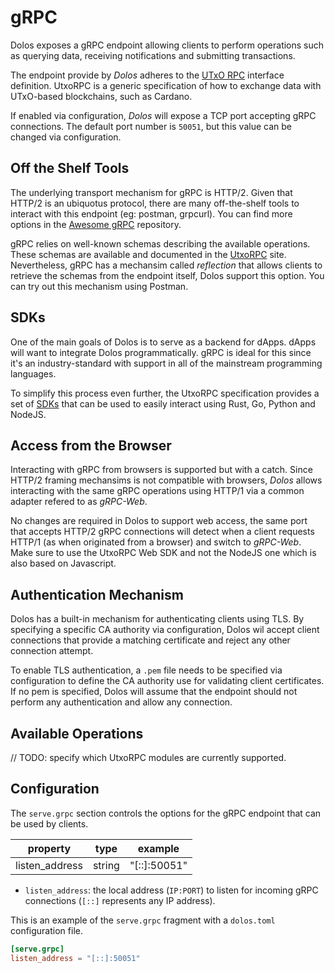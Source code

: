 # gRPC

Dolos exposes a gRPC endpoint allowing clients to perform operations such as querying data, receiving notifications and submitting transactions.

The endpoint provide by _Dolos_ adheres to the [UTxO RPC](https://utxorpc.org) interface definition. UtxoRPC is a generic specification of how to exchange data with UTxO-based blockchains, such as Cardano.

If enabled via configuration, _Dolos_ will expose a TCP port accepting gRPC connections. The default port number is `50051`, but this value can be changed via configuration.

## Off the Shelf Tools

The underlying transport mechanism for gRPC is HTTP/2. Given that HTTP/2 is an ubiquotus protocol, there are many off-the-shelf tools to interact with this endpoint (eg: postman, grpcurl). You can find more options in the [Awesome gRPC](https://github.com/grpc-ecosystem/awesome-grpc?tab=readme-ov-file#tools) repository.

gRPC relies on well-known schemas describing the available operations. These schemas are available and documented in the [UtxoRPC](https://utxorpc.org) site. Nevertheless, gRPC has a mechansim called _reflection_ that allows clients to retrieve the schemas from the endpoint itself, Dolos support this option. You can try out this mechanism using Postman.

## SDKs

One of the main goals of Dolos is to serve as a backend for dApps. dApps will want to integrate Dolos programmatically. gRPC is ideal for this since it's an industry-standard with support in all of the mainstream programming languages.

To simplify this process even further, the UtxoRPC specification provides a set of [SDKs](https://utxorpc.org) that can be used to easily interact using Rust, Go, Python and NodeJS.

## Access from the Browser

Interacting with gRPC from browsers is supported but with a catch. Since HTTP/2 framing mechansims is not compatible with browsers, _Dolos_ allows interacting with the same gRPC operations using HTTP/1 via a common adapter refered to as _gRPC-Web_.

No changes are required in Dolos to support web access, the same port that accepts HTTP/2 gRPC connections will detect when a client requests HTTP/1 (as when originated from a browser) and switch to _gRPC-Web_. Make sure to use the UtxoRPC Web SDK and not the NodeJS one which is also based on Javascript. 

## Authentication Mechanism

Dolos has a built-in mechanism for authenticating clients using TLS. By specifying a specific CA authority via configuration, Dolos wil accept client connections that provide a matching certificate and reject any other connection attempt.

To enable TLS authentication, a `.pem` file needs to be specified via configuration to define the CA authority use for validating client certificates. If no pem is specified, Dolos will assume that the endpoint should not perform any authentication and allow any connection.

## Available Operations

// TODO: specify which UtxoRPC modules are currently supported.

## Configuration

The `serve.grpc` section controls the options for the gRPC endpoint that can be used by clients.

| property       | type   | example      |
| -------------- | ------ | ------------ |
| listen_address | string | "[::]:50051" |

- `listen_address`: the local address (`IP:PORT`) to listen for incoming gRPC connections (`[::]` represents any IP address).

This is an example of the `serve.grpc` fragment with a `dolos.toml` configuration file.

```toml
[serve.grpc]
listen_address = "[::]:50051"
```
